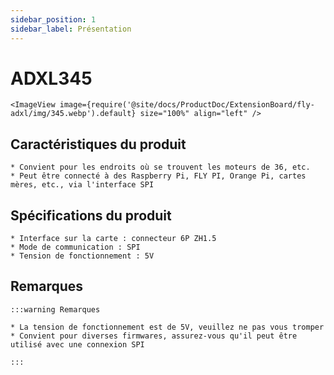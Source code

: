 ```yaml
---
sidebar_position: 1
sidebar_label: Présentation
---
```


# ADXL345

    <ImageView image={require('@site/docs/ProductDoc/ExtensionBoard/fly-adxl/img/345.webp').default} size="100%" align="left" />



## Caractéristiques du produit

    * Convient pour les endroits où se trouvent les moteurs de 36, etc.
    * Peut être connecté à des Raspberry Pi, FLY PI, Orange Pi, cartes mères, etc., via l'interface SPI

## Spécifications du produit

    * Interface sur la carte : connecteur 6P ZH1.5
    * Mode de communication : SPI
    * Tension de fonctionnement : 5V

## Remarques

    :::warning Remarques

    * La tension de fonctionnement est de 5V, veuillez ne pas vous tromper
    * Convient pour diverses firmwares, assurez-vous qu'il peut être utilisé avec une connexion SPI

    :::